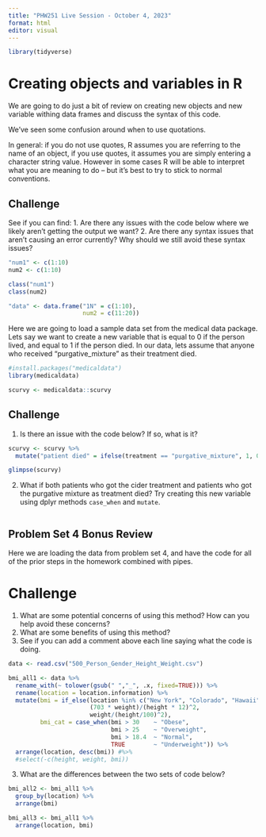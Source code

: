```yaml
---
title: "PHW251 Live Session - October 4, 2023"
format: html
editor: visual
---
```



```r

library(tidyverse)

```

# Creating objects and variables in R 

We are going to do just a bit of review on creating new objects and new variable withing data frames and discuss the syntax of this code. 

We've seen some confusion around when to use quotations. 

In general: if you do not use quotes, R assumes you are referring to the name of an object, if you use quotes, it assumes you are simply entering a character string value. However in some cases R will be able to interpret what you are meaning to do -- but it's best to try to stick to normal conventions. 

## Challenge 

See if you can find:
1. Are there any issues with the code below where we likely aren't getting the output we want?
2. Are there any syntax issues that aren't causing an error currently? Why should we still avoid these syntax issues? 

```r

"num1" <- c(1:10)
num2 <- c(1:10)

class("num1")
class(num2)

"data" <- data.frame("1N" = c(1:10), 
                     num2 = c(11:20))

```

Here we are going to load a sample data set from the medical data package. Lets say we want to create a new variable that is equal to 0 if the person lived, and equal to 1 if the person died. In our data, lets assume that anyone who received "purgative_mixture" as their treatment died. 

```r

#install.packages("medicaldata")
library(medicaldata)

scurvy <- medicaldata::scurvy

```

## Challenge 

1. Is there an issue with the code below? If so, what is it? 

```r

scurvy <- scurvy %>%
  mutate("patient died" = ifelse(treatment == "purgative_mixture", 1, 0))

glimpse(scurvy)

```

2. What if both patients who got the cider treatment and patients who got the purgative mixture as treatment died? Try creating this new variable using dplyr methods `case_when` and `mutate`. 

```r


```

## Problem Set 4 Bonus Review

Here we are loading the data from problem set 4, and have the code for all of the prior steps in the homework combined with pipes. 

# Challenge

1. What are some potential concerns of using this method? How can you help avoid these concerns? 
2. What are some benefits of using this method? 
3. See if you can add a comment above each line saying what the code is doing. 

```r

data <- read.csv("500_Person_Gender_Height_Weight.csv")

bmi_all1 <- data %>% 
  rename_with(~ tolower(gsub(" ","_", .x, fixed=TRUE))) %>%
  rename(location = location.information) %>%
  mutate(bmi = if_else(location %in% c("New York", "Colorado", "Hawaii"),
                       (703 * weight)/(height * 12)^2, 
                       weight/(height/100)^2),
         bmi_cat = case_when(bmi > 30    ~ "Obese",
                             bmi > 25    ~ "Overweight",
                             bmi > 18.4  ~ "Normal",
                             TRUE        ~ "Underweight")) %>%
  arrange(location, desc(bmi)) #%>%
  #select(-c(height, weight, bmi)) 

```

3. What are the differences between the two sets of code below? 

```r

bmi_all2 <- bmi_all1 %>%
  group_by(location) %>%
  arrange(bmi)

bmi_all3 <- bmi_all1 %>%
  arrange(location, bmi)

```

